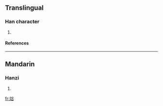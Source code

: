 ==Translingual==
===Han character===
{{Han char|rn=86|rad=火|as=05|sn=9|four=|canj=火山山 (FUU)}}
# {{defn|Han|sort=火05}}
====References====
{{Han ref|kx=0668.180|dkj=18947|dj=1077.190|hdz=32197.120|uh=70AA|ud=28842}}

----
==Mandarin==
===Hanzi===
{{cmn-hanzi|pin=[[zhuó]] (zhuo2)|wg=cho<sup>2</sup>}}
# {{defn|Mandarin}}

[[fr:炪]]